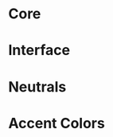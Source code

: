 
<Meta title="Colors" />

# Core 

<ColorPalette>
  <ColorItem
    title="Interactive"
    subtitle="Clickable elements"
    colors={{ 
        Initial: 'var(--bg-interactive)', 
        Hover: 'var(--bg-interactive-hover)',
        Light: 'var(--bg-interactive-light)', 
        LightHover: 'var(--bg-interactive-light-hover)',
    }}
  />
  <ColorItem
    title="Accent"
    subtitle="Important and eyecatching information"
    colors={{ 
        Initial: 'var(--bg-accent)', 
        Hover: 'var(--bg-accent-hover)',
        LightInitial: 'var(--bg-accent-light)', 
        LightHover: 'var(--bg-accent-light-hover)',
    }}
  />
  <ColorItem
    title="Assistant"
    subtitle="AI related information and elements"
    colors={{ 
        Initial: 'var(--bg-assistant)', 
        Hover: 'var(--bg-assistant-hover)',
        LightInitial: 'var(--bg-assistant-light)', 
        LightHover: 'var(--bg-assistant-light-hover)',
    }}
  />
</ColorPalette>

# Interface 

<ColorPalette>
  <ColorItem
    title="Backgrounds"
    colors={{ 
        Page: 'var(--bg-page)',
        Fullpage: 'var(--bg-fullpage)',
        Wizard: 'var(--bg-wizard)',
    }}
  />
  <ColorItem
    title="Interface"
    colors={{ 
        Default: 'var(--bg-ui)',
        Hover: 'var(--bg-ui-hover)',
    }}
  />
  <ColorItem
    title="Card"
    subtitle="Content containers"
    colors={{ 
        Default: 'var(--bg-card)',
        Hover: 'var(--bg-card-hover)',
    }}
  />
  <ColorItem
    title="Modal"
    subtitle="Dialogs over the interface"
    colors={{ 
        Modal: 'var(--bg-modal)',
    }}
  />
  <ColorItem
    title="Dropdown"
    subtitle="Contextual overlays"
    colors={{ 
        Default: 'var(--bg-dropdown)',
    }}
  />
  <ColorItem
    title="Highlight"
    subtitle="Important information"
    colors={{ 
        Default: 'var(--bg-highlight)',
        Hover: 'var(--bg-highlight-hover)',
    }}
  />
</ColorPalette>

# Neutrals

<ColorPalette>
  <ColorItem
    title="Neutrals"
    colors={{ 
        "50": 'hsl(var(--color-neutral-50))',
        "100": 'hsl(var(--color-neutral-100))',
        "150": 'hsl(var(--color-neutral-150))',
        "200": 'hsl(var(--color-neutral-200))',
        "250": 'hsl(var(--color-neutral-250))',
        "300": 'hsl(var(--color-neutral-300))',
        "350": 'hsl(var(--color-neutral-350))',
        "400": 'hsl(var(--color-neutral-400))',
        "450": 'hsl(var(--color-neutral-450))',
        "500": 'hsl(var(--color-neutral-500))',
    }}
  />
  <ColorItem
    title="Neutrals"
    colors={{ 
        "550": 'hsl(var(--color-neutral-550))',
        "600": 'hsl(var(--color-neutral-600))',
        "650": 'hsl(var(--color-neutral-650))',
        "700": 'hsl(var(--color-neutral-700))',
        "750": 'hsl(var(--color-neutral-750))',
        "800": 'hsl(var(--color-neutral-800))',
        "850": 'hsl(var(--color-neutral-850))',
        "900": 'hsl(var(--color-neutral-900))',
        "950": 'hsl(var(--color-neutral-950))',
        "1000": 'hsl(var(--color-neutral-1000))',
    }}
  />
</ColorPalette>

# Accent Colors 

<ColorPalette>
  <ColorItem
    title="Pink"
    colors={{ 
        "50": 'hsl(var(--color-pink-50))',
        "100": 'hsl(var(--color-pink-100))',
        "200": 'hsl(var(--color-pink-200))',
        "300": 'hsl(var(--color-pink-300))',
        "400": 'hsl(var(--color-pink-400))',
        "500": 'hsl(var(--color-pink-500))',
        "600": 'hsl(var(--color-pink-600))',
        "700": 'hsl(var(--color-pink-700))',
        "800": 'hsl(var(--color-pink-800))',
        "900": 'hsl(var(--color-pink-900))',
        "950": 'hsl(var(--color-pink-950))',
    }}
  />
  <ColorItem
    title="Red"
    colors={{ 
        "50": 'hsl(var(--color-red-50))',
        "100": 'hsl(var(--color-red-100))',
        "200": 'hsl(var(--color-red-200))',
        "300": 'hsl(var(--color-red-300))',
        "400": 'hsl(var(--color-red-400))',
        "500": 'hsl(var(--color-red-500))',
        "600": 'hsl(var(--color-red-600))',
        "700": 'hsl(var(--color-red-700))',
        "800": 'hsl(var(--color-red-800))',
        "900": 'hsl(var(--color-red-900))',
        "950": 'hsl(var(--color-red-950))',
    }}
  />
  <ColorItem
    title="Orange"
    colors={{ 
        "50": 'hsl(var(--color-orange-50))',
        "100": 'hsl(var(--color-orange-100))',
        "200": 'hsl(var(--color-orange-200))',
        "300": 'hsl(var(--color-orange-300))',
        "400": 'hsl(var(--color-orange-400))',
        "500": 'hsl(var(--color-orange-500))',
        "600": 'hsl(var(--color-orange-600))',
        "700": 'hsl(var(--color-orange-700))',
        "800": 'hsl(var(--color-orange-800))',
        "900": 'hsl(var(--color-orange-900))',
        "950": 'hsl(var(--color-orange-950))',
    }}
  />
  <ColorItem
    title="Yellow"
    colors={{ 
        "50": 'hsl(var(--color-yellow-50))',
        "100": 'hsl(var(--color-yellow-100))',
        "200": 'hsl(var(--color-yellow-200))',
        "300": 'hsl(var(--color-yellow-300))',
        "400": 'hsl(var(--color-yellow-400))',
        "500": 'hsl(var(--color-yellow-500))',
        "600": 'hsl(var(--color-yellow-600))',
        "700": 'hsl(var(--color-yellow-700))',
        "800": 'hsl(var(--color-yellow-800))',
        "900": 'hsl(var(--color-yellow-900))',
        "950": 'hsl(var(--color-yellow-950))',
    }}
  />
  <ColorItem
    title="Green"
    colors={{ 
        "50": 'hsl(var(--color-green-50))',
        "100": 'hsl(var(--color-green-100))',
        "200": 'hsl(var(--color-green-200))',
        "300": 'hsl(var(--color-green-300))',
        "400": 'hsl(var(--color-green-400))',
        "500": 'hsl(var(--color-green-500))',
        "600": 'hsl(var(--color-green-600))',
        "700": 'hsl(var(--color-green-700))',
        "800": 'hsl(var(--color-green-800))',
        "900": 'hsl(var(--color-green-900))',
        "950": 'hsl(var(--color-green-950))',
    }}
  />
  <ColorItem
    title="Teal"
    colors={{ 
        "50": 'hsl(var(--color-teal-50))',
        "100": 'hsl(var(--color-teal-100))',
        "200": 'hsl(var(--color-teal-200))',
        "300": 'hsl(var(--color-teal-300))',
        "400": 'hsl(var(--color-teal-400))',
        "500": 'hsl(var(--color-teal-500))',
        "600": 'hsl(var(--color-teal-600))',
        "700": 'hsl(var(--color-teal-700))',
        "800": 'hsl(var(--color-teal-800))',
        "900": 'hsl(var(--color-teal-900))',
        "950": 'hsl(var(--color-teal-950))',
    }}
  />
  <ColorItem
    title="Blue"
    colors={{ 
        "50": 'hsl(var(--color-blue-50))',
        "100": 'hsl(var(--color-blue-100))',
        "200": 'hsl(var(--color-blue-200))',
        "300": 'hsl(var(--color-blue-300))',
        "400": 'hsl(var(--color-blue-400))',
        "500": 'hsl(var(--color-blue-500))',
        "600": 'hsl(var(--color-blue-600))',
        "700": 'hsl(var(--color-blue-700))',
        "800": 'hsl(var(--color-blue-800))',
        "900": 'hsl(var(--color-blue-900))',
        "950": 'hsl(var(--color-blue-950))',
    }}
  />
  <ColorItem
    title="Purple"
    colors={{ 
        "50": 'hsl(var(--color-purple-50))',
        "100": 'hsl(var(--color-purple-100))',
        "200": 'hsl(var(--color-purple-200))',
        "300": 'hsl(var(--color-purple-300))',
        "400": 'hsl(var(--color-purple-400))',
        "500": 'hsl(var(--color-purple-500))',
        "600": 'hsl(var(--color-purple-600))',
        "700": 'hsl(var(--color-purple-700))',
        "800": 'hsl(var(--color-purple-800))',
        "900": 'hsl(var(--color-purple-900))',
        "950": 'hsl(var(--color-purple-950))',
    }}
  />
</ColorPalette>